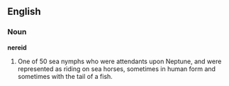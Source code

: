 ==English==

===Noun===

'''nereid'''

#One of 50 sea nymphs who were attendants upon Neptune, and were represented as riding on sea horses, sometimes in human form and sometimes with the tail of a fish.